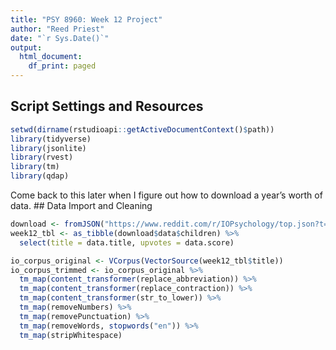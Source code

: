 ```yaml
---
title: "PSY 8960: Week 12 Project"
author: "Reed Priest"
date: "`r Sys.Date()`"
output:
  html_document:
    df_print: paged
---
```


## Script Settings and Resources

```r
setwd(dirname(rstudioapi::getActiveDocumentContext()$path))
library(tidyverse)
library(jsonlite)
library(rvest)
library(tm)
library(qdap)
```
Come back to this later when I figure out how to download a year's worth of data.
## Data Import and Cleaning
```r
download <- fromJSON("https://www.reddit.com/r/IOPsychology/top.json?t=year", flatten = TRUE)
week12_tbl <- as_tibble(download$data$children) %>%
  select(title = data.title, upvotes = data.score)
```

```r
io_corpus_original <- VCorpus(VectorSource(week12_tbl$title))
io_corpus_trimmed <- io_corpus_original %>%
  tm_map(content_transformer(replace_abbreviation)) %>%
  tm_map(content_transformer(replace_contraction)) %>%
  tm_map(content_transformer(str_to_lower)) %>%
  tm_map(removeNumbers) %>%
  tm_map(removePunctuation) %>%
  tm_map(removeWords, stopwords("en")) %>%
  tm_map(stripWhitespace)
```